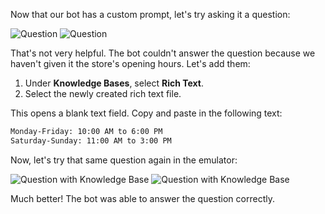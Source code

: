 Now that our bot has a custom prompt, let's try asking it a question:

<Frame>
  <img
    alt="Question"
    className="block dark:hidden"
    src="./assets/question.png"
  />
  <img
    alt="Question"
    className="hidden dark:block"
    src="./assets/question-dark.png"
  />
</Frame>

That's not very helpful. The bot couldn't answer the question because we haven't given it the store's opening hours. Let's add them:

1. Under **<Icon icon="book-open"/> Knowledge Bases**, select **Rich Text**.
2. Select the newly created rich text file.

This opens a blank text field. Copy and paste in the following text:

```txt wrap
Monday-Friday: 10:00 AM to 6:00 PM
Saturday-Sunday: 11:00 AM to 3:00 PM
```

Now, let's try that same question again in the emulator:

<Frame>
  <img
    alt="Question with Knowledge Base"
    className="block dark:hidden"
    src="./assets/question-with-kb.png"
  />
  <img
    alt="Question with Knowledge Base"
    className="hidden dark:block"
    src="./assets/question-with-kb-dark.png"
  />
</Frame>

Much better! The bot was able to answer the question correctly.
